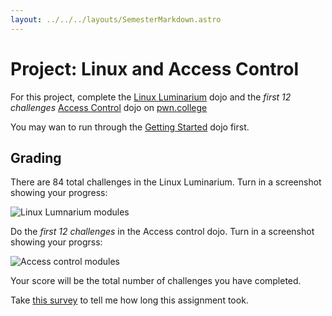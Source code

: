 ```yaml
---
layout: ../../../layouts/SemesterMarkdown.astro
---
```




# Project: Linux and Access Control

For this project, complete the
[Linux Luminarium](https://pwn.college/linux-luminarium/) dojo and the _first 12
challenges_
[Access Control](https://pwn.college/intro-to-cybersecurity/access-control/)
dojo on [pwn.college](https://pwn.college/)

You may wan to run through the [Getting Started](https://pwn.college/welcome/)
dojo first.

## Grading

There are 84 total challenges in the Linux Luminarium. Turn in a screenshot
showing your progress:

<Image alt="Linux Lumnarium modules" src={linux_dojo} />

Do the _first 12 challenges_ in the Access control dojo. Turn in a screenshot
showing your progrss:

<Image alt="Access control modules" src={access_control_dojo} />

Your score will be the total number of challenges you have completed.

Take [this survey](https://forms.gle/aumKbr2istz5LDtWA) to tell me how long this assignment took.

